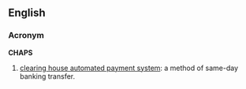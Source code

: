 ==English==
{{wikipedia}}
===Acronym===
'''CHAPS'''

# {{British}} [[clearing house automated payment system]]: a method of same-day banking transfer.
{{anagrams:en/achps}}